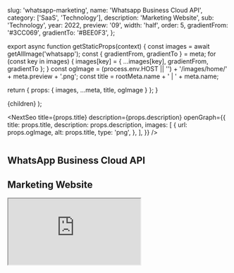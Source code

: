 
  slug: 'whatsapp-marketing',
  name: 'Whatsapp Business Cloud API',
  category: ['SaaS', 'Technology'],
  description: 'Marketing Website',
  sub: 'Technology',
  year: 2022,
  preview: '09',
  width: 'half',
  order: 5,
  gradientFrom: '#3CC069',
  gradientTo: '#BEE0F3',
};

export async function getStaticProps(context) {
  const images = await getAllImage('whatsapp');
  const { gradientFrom, gradientTo } = meta;
  for (const key in images) {
    images[key] = { ...images[key], gradientFrom, gradientTo };
  }
  const ogImage =
    (process.env.HOST || '') + '/images/home/' + meta.preview + '.png';
  const title = rootMeta.name + ' | ' + meta.name;

return { props: { images, ...meta, title, ogImage } };
}

  <Layout title={meta.name} p="2xl:t-8">
    {children}
  </Layout>
);

<NextSeo
  title={props.title}
  description={props.description}
  openGraph={{
    title: props.title,
    description: props.description,
    images: [
      {
        url: props.ogImage,
        alt: props.title,
        type: 'png',
      },
    ],
  }}
/>

<section
  p="x-5 y-5 lg:x-22.5 lg:y-20 2xl:x-10"
  m="b-5 lg:x-10 2xl:x-0"
  border="rounded-lg"
  className="md-title"
  bg="bg-[#013B26]"
>
  <div className="flex w-10 h-10 mb-4 lg:w-20 lg:h-20 lg:mb-10">
    <Image {...props.images['icon']} />
  </div>
  <h2 m="b-4 lg:b-6" grid="col-span-12" className="text-xl">
    WhatsApp Business Cloud API
  </h2>
  <h1
    font="redhat !leading-lh02 semibold"
    grid="col-span-12 md:col-span-9 lg:col-span-9"
    className="text-fs03 lg:text-6xl"
  >
    Marketing Website
  </h1>
</section>

<FullWidth>
  <iframe
    style={{ border: '1px solid rgba(0, 0, 0, 0.1)' }}
    src="https://www.figma.com/embed?embed_host=share&url=https%3A%2F%2Fwww.figma.com%2Fproto%2Fp1GcKjW1jaTsB8GrltAfcD%2FLive-Figma%3Fpage-id%3D0%253A1%26node-id%3D1-38%26viewport%3D633%252C466%252C0.12%26scaling%3Dscale-down-width&hide-ui=1"
    allowFullScreen
    className="w-full h-[600px] lg:h-[1000px]"
  />
</FullWidth>

